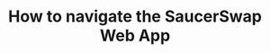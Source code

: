 ---
title: "How to navigate the SaucerSwap Web App"
description: "Description of your new file."
---